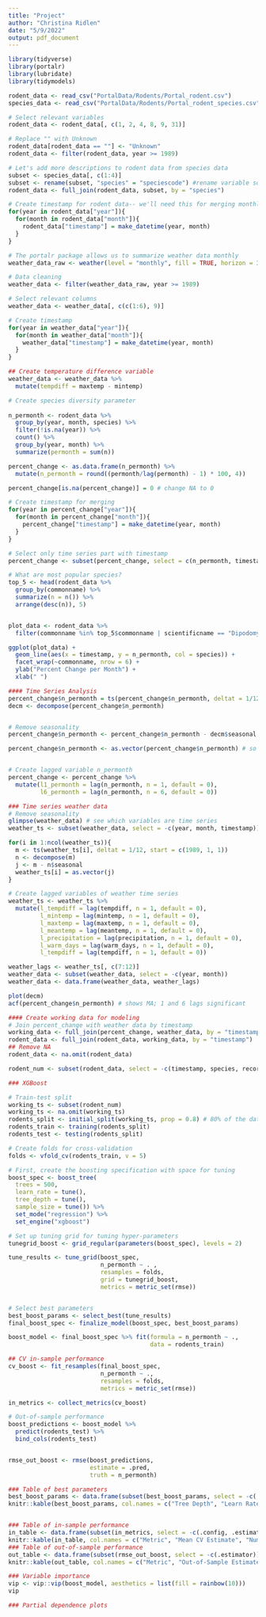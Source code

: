 ---
title: "Project"
author: "Christina Ridlen"
date: "5/9/2022"
output: pdf_document
---


```{r libraries, include = FALSE}
library(tidyverse)
library(portalr)
library(lubridate)
library(tidymodels)
```


```{r data_cleaning, include = FALSE}
rodent_data <- read_csv("PortalData/Rodents/Portal_rodent.csv")
species_data <- read_csv("PortalData/Rodents/Portal_rodent_species.csv")

# Select relevant variables
rodent_data <- rodent_data[, c(1, 2, 4, 8, 9, 31)]

# Replace "" with Unknown
rodent_data[rodent_data == ""] <- "Unknown"
rodent_data <- filter(rodent_data, year >= 1989)

# Let's add more descriptions to rodent data from species data
subset <- species_data[, c(1:4)]
subset <- rename(subset, "species" = "speciescode") #rename variable so they match
rodent_data <- full_join(rodent_data, subset, by = "species")

# Create timestamp for rodent data-- we'll need this for merging monthly counts
for(year in rodent_data["year"]){
  for(month in rodent_data["month"]){
    rodent_data["timestamp"] = make_datetime(year, month)
  }
}

# The portalr package allows us to summarize weather data monthly
weather_data_raw <- weather(level = "monthly", fill = TRUE, horizon = 30)

# Data cleaning
weather_data <- filter(weather_data_raw, year >= 1989)

# Select relevant columns
weather_data <- weather_data[, c(c(1:6), 9)]

# Create timestamp
for(year in weather_data["year"]){
  for(month in weather_data["month"]){
    weather_data["timestamp"] = make_datetime(year, month)
  }
}

## Create temperature difference variable
weather_data <- weather_data %>%
  mutate(tempdiff = maxtemp - mintemp)
```

```{r feature_engineering, include = FALSE}
# Create species diversity parameter
  
n_permonth <- rodent_data %>%
  group_by(year, month, species) %>%
  filter(!is.na(year)) %>%
  count() %>%
  group_by(year, month) %>%
  summarize(permonth = sum(n))

percent_change <- as.data.frame(n_permonth) %>%
  mutate(n_permonth = round((permonth/lag(permonth) - 1) * 100, 4))

percent_change[is.na(percent_change)] = 0 # change NA to 0

# Create timestamp for merging
for(year in percent_change["year"]){
  for(month in percent_change["month"]){
    percent_change["timestamp"] = make_datetime(year, month)
  }
}

# Select only time series part with timestamp
percent_change <- subset(percent_change, select = c(n_permonth, timestamp))
```

```{r data_viz, echo = FALSE}
# What are most popular species?
top_5 <- head(rodent_data %>%
  group_by(commonname) %>%
  summarize(n = n()) %>%
  arrange(desc(n)), 5)


plot_data <- rodent_data %>%
  filter(commonname %in% top_5$commonname | scientificname == "Dipodomys spectabilis")

ggplot(plot_data) +
  geom_line(aes(x = timestamp, y = n_permonth, col = species)) + 
  facet_wrap(~commonname, nrow = 6) + 
  ylab("Percent Change per Month") + 
  xlab(" ")
```

```{r time_series, include = FALSE}
#### Time Series Analysis
percent_change$n_permonth = ts(percent_change$n_permonth, deltat = 1/12, start = c(1989, 1, 1))
decm <- decompose(percent_change$n_permonth)


# Remove seasonality
percent_change$n_permonth <- percent_change$n_permonth - decm$seasonal

percent_change$n_permonth <- as.vector(percent_change$n_permonth) # so we can create lags


# Create lagged variable n_permonth
percent_change <- percent_change %>%
  mutate(l1_permonth = lag(n_permonth, n = 1, default = 0),
         l6_permonth = lag(n_permonth, n = 6, default = 0))

### Time series weather data
# Remove seasonality
glimpse(weather_data) # see which variables are time series
weather_ts <- subset(weather_data, select = -c(year, month, timestamp))

for(i in 1:ncol(weather_ts)){
  m <- ts(weather_ts[i], deltat = 1/12, start = c(1989, 1, 1))
  n <- decompose(m)
  j <- m - n$seasonal
  weather_ts[i] = as.vector(j)
}

# Create lagged variables of weather time series
weather_ts <- weather_ts %>%
  mutate(l_tempdiff = lag(tempdiff, n = 1, default = 0),
         l_mintemp = lag(mintemp, n = 1, default = 0),
         l_maxtemp = lag(maxtemp, n = 1, default = 0),
         l_meantemp = lag(meantemp, n = 1, default = 0),
         l_precipitation = lag(precipitation, n = 1, default = 0),
         l_warm_days = lag(warm_days, n = 1, default = 0),
         l_tempdiff = lag(tempdiff, n = 1, default = 0))

weather_lags <- weather_ts[, c(7:12)]
weather_data <- subset(weather_data, select = -c(year, month))
weather_data <- data.frame(weather_data, weather_lags)
```

```{r time_series_plots, echo = FALSE}
plot(decm)
acf(percent_change$n_permonth) # shows MA; 1 and 6 lags significant
```


```{r working_data, include = FALSE}
#### Create working data for modeling
# Join percent_change with weather data by timestamp
working_data <- full_join(percent_change, weather_data, by = "timestamp")
rodent_data <- full_join(rodent_data, working_data, by = "timestamp")
## Remove NA
rodent_data <- na.omit(rodent_data)

rodent_num <- subset(rodent_data, select = -c(timestamp, species, recordID, month, year, species, id, scientificname, taxa, commonname))

```


```{r xgboost, include = FALSE}
### XGBoost

# Train-test split
working_ts <- subset(rodent_num)
working_ts <- na.omit(working_ts)
rodents_split <- initial_split(working_ts, prop = 0.8) # 80% of the data will be training the model
rodents_train <- training(rodents_split)
rodents_test <- testing(rodents_split)

# Create folds for cross-validation
folds <- vfold_cv(rodents_train, v = 5)

# First, create the boosting specification with space for tuning
boost_spec <- boost_tree(
  trees = 500,
  learn_rate = tune(),
  tree_depth = tune(),
  sample_size = tune()) %>%
  set_mode("regression") %>%
  set_engine("xgboost")

# Set up tuning grid for tuning hyper-parameters
tunegrid_boost <- grid_regular(parameters(boost_spec), levels = 2)

tune_results <- tune_grid(boost_spec,
                          n_permonth ~ . ,
                          resamples = folds,
                          grid = tunegrid_boost,
                          metrics = metric_set(rmse))


# Select best parameters
best_boost_params <- select_best(tune_results)
final_boost_spec <- finalize_model(boost_spec, best_boost_params)

boost_model <- final_boost_spec %>% fit(formula = n_permonth ~ .,
                                        data = rodents_train)

## CV in-sample performance
cv_boost <- fit_resamples(final_boost_spec,
                          n_permonth ~ .,
                          resamples = folds,
                          metrics = metric_set(rmse))

in_metrics <- collect_metrics(cv_boost)

# Out-of-sample performance
boost_predictions <- boost_model %>%
  predict(rodents_test) %>%
  bind_cols(rodents_test)


rmse_out_boost <- rmse(boost_predictions,
                       estimate = .pred,
                       truth = n_permonth)
```

```{r xgboost_tables, echo = FALSE}
### Table of best parameters
best_boost_params <- data.frame(subset(best_boost_params, select = -c(.config)))
knitr::kable(best_boost_params, col.names = c("Tree Depth", "Learn Rate", "Sample Size"))


### Table of in-sample performance
in_table <- data.frame(subset(in_metrics, select = -c(.config, .estimator)))
knitr::kable(in_table, col.names = c("Metric", "Mean CV Estimate", "Number of folds", "Standard Error"))
### Table of out-of-sample performance
out_table <- data.frame(subset(rmse_out_boost, select = -c(.estimator)))
knitr::kable(out_table, col.names = c("Metric", "Out-of-Sample Estimate"))

### Variable importance
vip <- vip::vip(boost_model, aesthetics = list(fill = rainbow(10)))
vip

### Partial dependence plots

```



